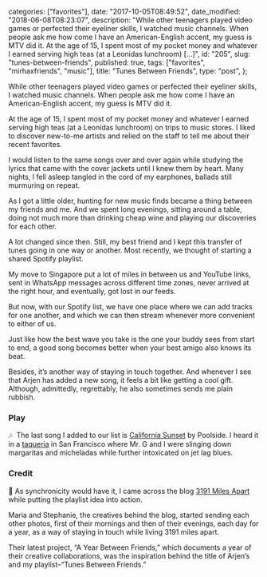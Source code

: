 
  categories: ["favorites"],
  date: "2017-10-05T08:49:52",
  date_modified: "2018-06-08T08:23:07",
  description:
    "While other teenagers played video games or perfected their eyeliner skills, I watched music channels. When people ask me how come I have an American-English accent, my guess is MTV did it. At the age of 15, I spent most of my pocket money and whatever I earned serving high teas (at a Leonidas lunchroom) […]",
  id: "205",
  slug: "tunes-between-friends",
  published: true,
  tags: ["favorites", "mirhaxfriends", "music"],
  title: "Tunes Between Friends",
  type: "post",
};


While other teenagers played video games or perfected their eyeliner skills, I watched music channels. When people ask me how come I have an American-English accent, my guess is MTV did it.

At the age of 15, I spent most of my pocket money and whatever I earned serving high teas (at a Leonidas lunchroom) on trips to music stores. I liked to discover new-to-me artists and relied on the staff to tell me about their recent favorites.

I would listen to the same songs over and over again while studying the lyrics that came with the cover jackets until I knew them by heart. Many nights, I fell asleep tangled in the cord of my earphones, ballads still murmuring on repeat.

As I got a little older, hunting for new music finds became a thing between my friends and me. And we spent long evenings, sitting around a table, doing not much more than drinking cheap wine and playing our discoveries for each other.

A lot changed since then. Still, my best friend and I kept this transfer of tunes going in one way or another. Most recently, we thought of starting a shared Spotify playlist.

My move to Singapore put a lot of miles in between us and YouTube links, sent in WhatsApp messages across different time zones, never arrived at the right hour, and eventually, got lost in our feeds.

But now, with our Spotify list, we have one place where we can add tracks for one another, and which we can then stream whenever more convenient to either of us.

Just like how the best wave you take is the one your buddy sees from start to end, a good song becomes better when your best amigo also knows its beat.

Besides, it’s another way of staying in touch together. And whenever I see that Arjen has added a new song, it feels a bit like getting a cool gift. Although, admittedly, regrettably, he also sometimes sends me plain rubbish.

<PostFooter title="More">

### Play

🎶  The last song I added to our list is [California Sunset](spotify:track:3fheW9aT6Az5c878ublYbH) by Poolside. I heard it in a [taqueria](https://www.tacolicious.com) in San Francisco where Mr. G and I were slinging down margaritas and micheladas while further intoxicated on jet lag blues.

### Credit

💫 As synchronicity would have it, I came across the blog [3191 Miles Apart](http://3191milesapart.com) while putting the playlist idea into action.

Maria and Stephanie, the creatives behind the blog, started sending each other photos, first of their mornings and then of their evenings, each day for a year, as a way of staying in touch while living 3191 miles apart.

Their latest project, “A Year Between Friends,” which documents a year of their creative collaborations, was the inspiration behind the title of Arjen’s and my playlist–“Tunes Between Friends.”

</PostFooter>
